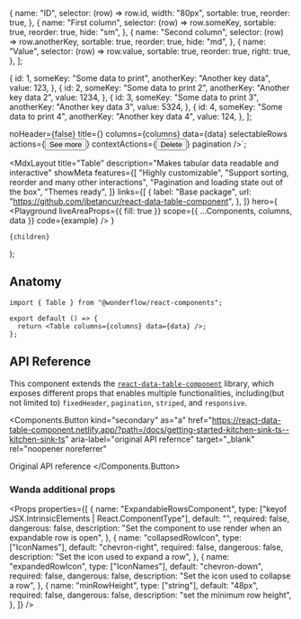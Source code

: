 
  {
    name: "ID",
    selector: (row) => row.id,
    width: "80px",
    sortable: true,
    reorder: true,
  },
  {
    name: "First column",
    selector: (row) => row.someKey,
    sortable: true,
    reorder: true,
    hide: "sm",
  },
  {
    name: "Second column",
    selector: (row) => row.anotherKey,
    sortable: true,
    reorder: true,
    hide: "md",
  },
  {
    name: "Value",
    selector: (row) => row.value,
    sortable: true,
    reorder: true,
    right: true,
  },
];

  {
    id: 1,
    someKey: "Some data to print",
    anotherKey: "Another key data",
    value: 123,
  },
  {
    id: 2,
    someKey: "Some data to print 2",
    anotherKey: "Another key data 2",
    value: 1234,
  },
  {
    id: 3,
    someKey: "Some data to print 3",
    anotherKey: "Another key data 3",
    value: 5324,
  },
  {
    id: 4,
    someKey: "Some data to print 4",
    anotherKey: "Another key data 4",
    value: 124,
  },
];

  noHeader={false}
  title={<Title level="5">Sample Title</Title>}
  columns={columns}
  data={data}
  selectableRows
  actions={<Button kind="secondary">See more</Button>}
  contextActions={<Button>Delete</Button>}
  pagination
/>`;

  <MdxLayout
    title="Table"
    description="Makes tabular data readable and interactive"
    showMeta
    features={[
      "Highly customizable",
      "Support sorting, reorder and many other interactions",
      "Pagination and loading state out of the box",
      "Themes ready",
    ]}
    links={[
      {
        label: "Base package",
        url: "https://github.com/jbetancur/react-data-table-component",
      },
    ]}
    hero={
      <Playground
        liveAreaProps={{ fill: true }}
        scope={{ ...Components, columns, data }}
        code={example}
      />
    }
  >
    {children}
  </MdxLayout>
);

## Anatomy

```tsx highlight=1,4
import { Table } from "@wonderflow/react-components";

export default () => {
  return <Table columns={columns} data={data} />;
};
```

## API Reference

This component extends the [`react-data-table-component`](https://github.com/jbetancur/react-data-table-component) library, which exposes different props that enables multiple functionalities, including(but not limited to) `fixedHeader`, `pagination`, `striped`, and `responsive`.

<Components.Button
  kind="secondary"
  as="a"
  href="https://react-data-table-component.netlify.app/?path=/docs/getting-started-kitchen-sink-ts--kitchen-sink-ts"
  aria-label="original API refernce"
  target="_blank"
  rel="noopener noreferrer"
>
  Original API reference
</Components.Button>

### Wanda additional props

<Props
  properties={[
    {
      name: "ExpandableRowsComponent",
      type: ["keyof JSX.IntrinsicElements | React.ComponentType<any>"],
      default: "",
      required: false,
      dangerous: false,
      description:
        "Set the component to use render when an expandable row is open",
    },
    {
      name: "collapsedRowIcon",
      type: ["IconNames"],
      default: "chevron-right",
      required: false,
      dangerous: false,
      description: "Set the icon used to expand a row",
    },
    {
      name: "expandedRowIcon",
      type: ["IconNames"],
      default: "chevron-down",
      required: false,
      dangerous: false,
      description: "Set the icon used to collapse a row",
    },
    {
      name: "minRowHeight",
      type: ["string"],
      default: "48px",
      required: false,
      dangerous: false,
      description: "set the minimum row height",
    },
  ]}
/>
